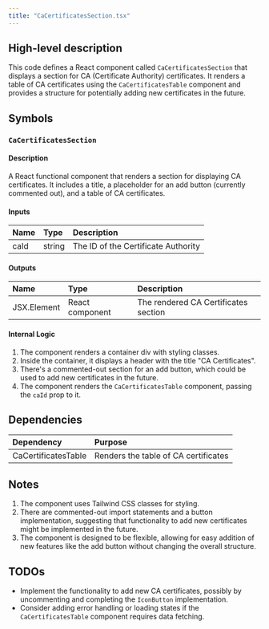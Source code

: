 ```yaml
---
title: "CaCertificatesSection.tsx"
---
```


## High-level description
This code defines a React component called `CaCertificatesSection` that displays a section for CA (Certificate Authority) certificates. It renders a table of CA certificates using the `CaCertificatesTable` component and provides a structure for potentially adding new certificates in the future.

## Symbols

### `CaCertificatesSection`
#### Description
A React functional component that renders a section for displaying CA certificates. It includes a title, a placeholder for an add button (currently commented out), and a table of CA certificates.

#### Inputs
| Name | Type | Description |
|:-----|:-----|:------------|
| caId | string | The ID of the Certificate Authority |

#### Outputs
| Name | Type | Description |
|:-----|:-----|:------------|
| JSX.Element | React component | The rendered CA Certificates section |

#### Internal Logic
1. The component renders a container div with styling classes.
2. Inside the container, it displays a header with the title "CA Certificates".
3. There's a commented-out section for an add button, which could be used to add new certificates in the future.
4. The component renders the `CaCertificatesTable` component, passing the `caId` prop to it.

## Dependencies
| Dependency | Purpose |
|:-----------|:--------|
| CaCertificatesTable | Renders the table of CA certificates |

## Notes
1. The component uses Tailwind CSS classes for styling.
2. There are commented-out import statements and a button implementation, suggesting that functionality to add new certificates might be implemented in the future.
3. The component is designed to be flexible, allowing for easy addition of new features like the add button without changing the overall structure.

## TODOs
- Implement the functionality to add new CA certificates, possibly by uncommenting and completing the `IconButton` implementation.
- Consider adding error handling or loading states if the `CaCertificatesTable` component requires data fetching.